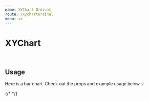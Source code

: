 ```yaml
---
name: XYChart Ordinal
route: /xychartOrdinal
menu: vx
---
```


<h1 style={{ margin: '0px' }}>XYChart</h1>

<br />

## Usage

Here is a bar chart.
Check out the props and example usage below 💡


<Playground>
<Motor  
   config={{
    host: 'localhost',
    secure: false,
    port: 19077,
    prefix: '',
    appId: '5c8ddda7-d4a8-4ee1-b994-922fca34830c',
  }}>  
  {/* <Filter label='CanonicalDate' dimension={['CanonicalDate']} />
  <Filter label='Forcast Day' dimension={['Forcast Day']} /> */}
    <XYChart // width={750} height={400}  events={true}
    colorTheme="bio"
    chartType="groupedbar"
    cols={[
      { qField: '[OICA region]', qLabel: 'OICA region' },
      { qField: '=Sum([Car sales])*if(Year=2011,-1,1)', qLabel: 'Car sales' },
            { qField: '=Sum([Car sales])*if(Year=2011,1,1)', qLabel: 'Car ales' },
    ]}/>
  </Motor>
</Playground>
